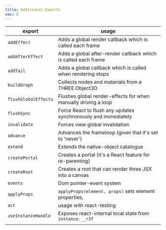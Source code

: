 ```yaml
---
title: Additional Exports
nav: 8
---
```


| export               | usage                                                          |
| -------------------- | -------------------------------------------------------------- |
| `addEffect`          | Adds a global render callback which is called each frame       |
| `addAfterEffect`     | Adds a global after-render callback which is called each frame |
| `addTail`            | Adds a global callback which is called when rendering stops    |
| `buildGraph`         | Collects nodes and materials from a THREE.Object3D             |
| `flushGlobalEffects` | Flushes global render-effects for when manually driving a loop |
| `flushSync`          | Force React to flush any updates synchronously and immediately |
| `invalidate`         | Forces view global invalidation                                |
| `advance`            | Advances the frameloop (given that it's set to 'never')        |
| `extend`             | Extends the native-object catalogue                            |
| `createPortal`       | Creates a portal (it's a React feature for re-parenting)       |
| `createRoot`         | Creates a root that can render three JSX into a canvas         |
| `events`             | Dom pointer-event system                                       |
| `applyProps`         | `applyProps(element, props)` sets element properties,          |
| `act`                | usage with react-testing                                       |
| `useInstanceHandle`  | Exposes react-internal local state from `instance.__r3f`       |
|                      |                                                                |
